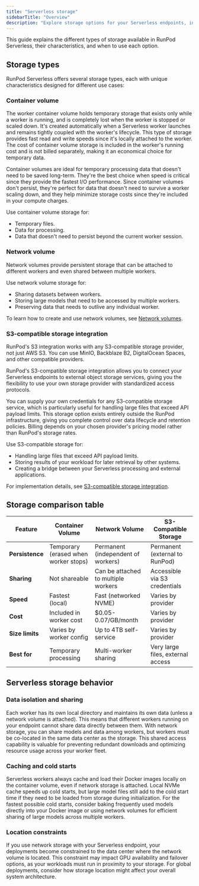 ```yaml
---
title: "Serverless storage"
sidebarTitle: "Overview"
description: "Explore storage options for your Serverless endpoints, including container volumes, network volumes, and S3-compatible storage."
---
```


This guide explains the different types of storage available in RunPod Serverless, their characteristics, and when to use each option.

## Storage types

RunPod Serverless offers several storage types, each with unique characteristics designed for different use cases:

### Container volume

The worker container volume holds temporary storage that exists only while a worker is running, and is completely lost when the worker is stopped or scaled down. It's created automatically when a Serverless worker launches and remains tightly coupled with the worker's lifecycle. This type of storage provides fast read and write speeds since it's locally attached to the worker. The cost of container volume storage is included in the worker's running cost and is not billed separately, making it an economical choice for temporary data.

Container volumes are ideal for temporary processing data that doesn't need to be saved long-term. They're the best choice when speed is critical since they provide the fastest I/O performance. Since container volumes don't persist, they're perfect for data that doesn't need to survive a worker scaling down, and they help minimize storage costs since they're included in your compute charges.

Use container volume storage for:

*   Temporary files.
*   Data for processing.
*   Data that doesn't need to persist beyond the current worker session.

### Network volume

Network volumes provide persistent storage that can be attached to different workers and even shared between multiple workers.

Use network volume storage for:

*   Sharing datasets between workers.
*   Storing large models that need to be accessed by multiple workers.
*   Preserving data that needs to outlive any individual worker.

To learn how to create and use network volumes, see [Network volumes](/serverless/storage/network-volumes).

### S3-compatible storage integration

<Tip>

RunPod's S3 integration works with any S3-compatible storage provider, not just AWS S3. You can use MinIO, Backblaze B2, DigitalOcean Spaces, and other compatible providers.

</Tip>

RunPod's S3-compatible storage integration allows you to connect your Serverless endpoints to external object storage services, giving you the flexibility to use your own storage provider with standardized access protocols.

You can supply your own credentials for any S3-compatible storage service, which is particularly useful for handling large files that exceed API payload limits. This storage option exists entirely outside the RunPod infrastructure, giving you complete control over data lifecycle and retention policies. Billing depends on your chosen provider's pricing model rather than RunPod's storage rates.

Use S3-compatible storage for:
*   Handling large files that exceed API payload limits.
*   Storing results of your workload for later retrieval by other systems.
*   Creating a bridge between your Serverless processing and external applications.

For implementation details, see [S3-compatible storage integration](/serverless/endpoints/send-requests#s3-compatible-storage-integration).


## Storage comparison table

| Feature                 | Container Volume                     | Network Volume                       | S3-Compatible Storage          |
| ----------------------- | ------------------------------------ | ------------------------------------ | ------------------------------ |
| **Persistence**         | Temporary (erased when worker stops)   | Permanent (independent of workers) | Permanent (external to RunPod) |
| **Sharing**             | Not shareable                        | Can be attached to multiple workers  | Accessible via S3 credentials     |
| **Speed**               | Fastest (local)                      | Fast (networked NVME)                | Varies by provider             |
| **Cost**                | Included in worker cost              | $0.05-0.07/GB/month                  | Varies by provider            |
| **Size limits**         | Varies by worker config              | Up to 4TB self-service               | Varies by provider             |
| **Best for**            | Temporary processing                 | Multi-worker sharing                 | Very large files, external access |

## Serverless storage behavior

### Data isolation and sharing

Each worker has its own local directory and maintains its own data (unless a network volume is attached). This means that different workers running on your endpoint cannot share data directly between them. With network storage, you can share models and data among workers, but workers must be  co-located in the same data center as the storage. This shared access capability is valuable for preventing redundant downloads and optimizing resource usage across your worker fleet.

### Caching and cold starts

Serverless workers always cache and load their Docker images locally on the container volume, even if network storage is attached. Local NVMe cache speeds up cold starts, but large model files still add to the cold start time if they need to be loaded from storage during initialization. For the fastest possible cold starts, consider baking frequently used models directly into your Docker image or using network volumes for efficient sharing of large models across multiple workers.

### Location constraints

If you use network storage with your Serverless endpoint, your deployments become constrained to the data center where the network volume is located. This constraint may impact GPU availability and failover options, as your workloads must run in proximity to your storage. For global deployments, consider how storage location might affect your overall system architecture.

